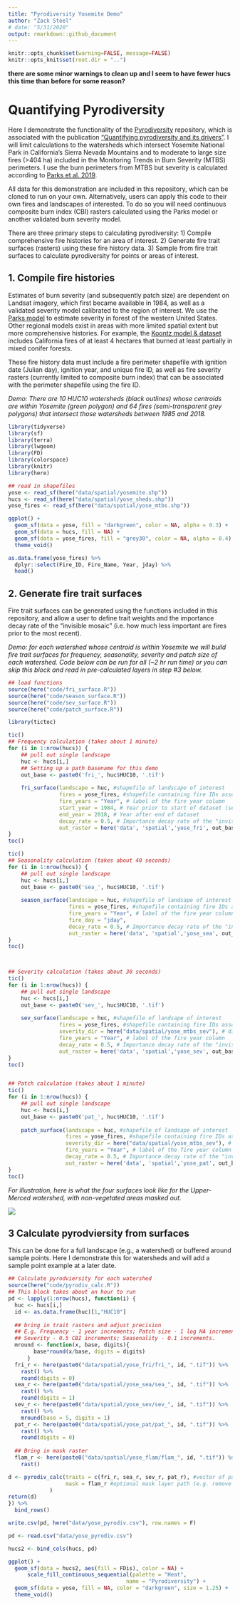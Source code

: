 ```yaml
---
title: "Pyrodiversity Yosemite Demo"
author: "Zack Steel"
# date: "5/31/2020"
output: rmarkdown::github_document
---
```


```r
knitr::opts_chunk$set(warning=FALSE, message=FALSE)
knitr::opts_knit$set(root.dir = "..")
```

__there are some minor warnings to clean up and I seem to have fewer hucs this time than before for some reason?__


# Quantifying Pyrodiversity  

Here I demonstrate the functionality of the [Pyrodiversity](https://github.com/zacksteel/pyrodiversity) repository, which is associated with the publication ["Quantifying pyrodiversity and its drivers"](https://doi.org/10.1098/rspb.2020.3202). I will limit calculations to the watersheds which intersect Yosemite National Park in California's Sierra Nevada Mountains and to moderate to large size fires (>404 ha) included in the Monitoring Trends in Burn Severity (MTBS) perimeters. I use the burn perimeters from MTBS but severity is calculated according to [Parks et al. 2019](https://www.mdpi.com/2072-4292/11/14/1735).   

All data for this demonstration are included in this repository, which can be cloned to run on your own. Alternatively, users can apply this code to their own fires and landscapes of interested. To do so you will need continuous composite burn index (CBI) rasters calculated using the Parks model or another validated burn severity model. 

There are three primary steps to calculating pyrodiversity: 1) Compile comprehensive fire histories for an area of interest. 2) Generate fire trait surfaces (rasters) using these fire history data. 3) Sample from fire trait surfaces to calculate pyrodiversity for points or areas of interest.  

## 1. Compile fire histories  

Estimates of burn severity (and subsequently patch size) are dependent on Landsat imagery, which first became available in 1984, as well as a validated severity model calibrated to the region of interest. We use the [Parks model](https://www.mdpi.com/2072-4292/11/14/1735) to estimate severity in forest of the western United States. Other regional models exist in areas with more limited spatial extent but more comprehensive histories. For example, the [Koontz model & dataset](https://osf.io/ke4qj/#!) includes California fires of at least 4 hectares that burned at least partially in mixed conifer forests.  

These fire history data must include a fire perimeter shapefile with ignition date (Julian day), ignition year, and unique fire ID, as well as fire severity rasters (currently limited to composite burn index) that can be associated with the perimeter shapefile using the fire ID.  

*Demo: There are 10 HUC10 watersheds (black outlines) whose centroids are within Yosemite (green polygon) and 64 fires (semi-transparent grey polygons) that intersect those watersheds between 1985 and 2018.*  


```r
library(tidyverse)
library(sf)
library(terra)
library(lwgeom)
library(FD)
library(colorspace)
library(knitr)
library(here)

## read in shapefiles
yose <- read_sf(here("data/spatial/yosemite.shp"))
hucs <- read_sf(here("data/spatial/yose_sheds.shp"))
yose_fires <- read_sf(here("data/spatial/yose_mtbs.shp")) 

ggplot() +
  geom_sf(data = yose, fill = "darkgreen", color = NA, alpha = 0.3) +
  geom_sf(data = hucs, fill = NA) +
  geom_sf(data = yose_fires, fill = "grey30", color = NA, alpha = 0.4) +
  theme_void()

as.data.frame(yose_fires) %>% 
  dplyr::select(Fire_ID, Fire_Name, Year, jday) %>% 
  head()
```

## 2. Generate fire trait surfaces  

Fire trait surfaces can be generated using the functions included in this repository, and allow a user to define trait weights and the importance decay rate of the "invisible mosaic" (i.e. how much less important are fires prior to the most recent).  

*Demo: for each watershed whose centroid is within Yosemite we will build fire trait surfaces for frequency, seasonality, severity and patch size of each watershed. Code below can be run for all (~2 hr run time) or you can skip this block and read in pre-calculated layers in step #3 below.*  


```r
## load functions
source(here("code/fri_surface.R"))
source(here("code/season_surface.R"))
source(here("code/sev_surface.R"))
source(here("code/patch_surface.R"))

library(tictoc)

tic()
## Frequency calculation (takes about 1 minute)
for (i in 1:nrow(hucs)) {
    ## pull out single landscape          
    huc <- hucs[i,]
    ## Setting up a path basename for this demo
    out_base <- paste0('fri_', huc$HUC10, '.tif')
    
    fri_surface(landscape = huc, #shapefile of landscape of interest
                fires = yose_fires, #shapefile containing fire IDs associated with severity rasters
                fire_years = "Year", # label of the fire year column
                start_year = 1984, # Year prior to start of dataset (severity data available starting 1985)
                end_year = 2018, # Year after end of dataset 
                decay_rate = 0.5, # Importance decay rate of the "invisible mosaic", between [0,1)
                out_raster = here('data', 'spatial','yose_fri', out_base)) #path for writing output rasters
}
toc()

tic()
## Seasonality calculation (takes about 40 seconds)
for (i in 1:nrow(hucs)) {
    ## pull out single landscape          
    huc <- hucs[i,]
    out_base <- paste0('sea_', huc$HUC10, '.tif')
    
    season_surface(landscape = huc, #shapefile of landsape of interest
                   fires = yose_fires, #shapefile containing fire IDs associated with severity rasters
                   fire_years = "Year", # label of the fire year column
                   fire_day = "jday",
                   decay_rate = 0.5, # Importance decay rate of the "invisible mosaic", between [0,1)
                   out_raster = here('data', 'spatial','yose_sea', out_base)) #path for writing output rasters
}
toc()



## Severity calculation (takes about 30 seconds)
tic()
for (i in 1:nrow(hucs)) {
    ## pull out single landscape          
    huc <- hucs[i,]
    out_base <- paste0('sev_', huc$HUC10, '.tif')
    
    sev_surface(landscape = huc, #shapefile of landsape of interest
                fires = yose_fires, #shapefile containing fire IDs associated with severity rasters
                severity_dir = here("data/spatial/yose_mtbs_sev"), # directory where fire rasters are held
                fire_years = "Year", # label of the fire year column
                decay_rate = 0.5, # Importance decay rate of the "invisible mosaic", between [0,1)
                out_raster = here('data', 'spatial','yose_sev', out_base)) #path for writing output rasters
}
toc()


## Patch calculation (takes about 1 minute)
tic()
for (i in 1:nrow(hucs)) {
    ## pull out single landscape          
    huc <- hucs[i,]
    out_base <- paste0('pat_', huc$HUC10, '.tif')
    
    patch_surface(landscape = huc, #shapefile of landsape of interest
                  fires = yose_fires, #shapefile containing fire IDs associated with severity rasters
                  severity_dir = here("data/spatial/yose_mtbs_sev"), # directory where fire rasters are held
                  fire_years = "Year", # label of the fire year column
                  decay_rate = 0.5, # Importance decay rate of the "invisible mosaic", between [0,1)
                  out_raster = here('data', 'spatial','yose_pat', out_base)) #path for writing output rasters
}
toc()

```


*For illustration, here is what the four surfaces look like for the Upper-Merced watershed, with non-vegetated areas masked out.*  

![](../figures/ex2_surfaces.png)  



## 3 Calculate pyrodviersity from surfaces  

This can be done for a full landscape (e.g., a watershed) or buffered around sample points. Here I demonstrate this for watersheds and will add a sample point example at a later date.  

```r

## Calculate pyrodviersity for each watershed
source(here("code/pyrodiv_calc.R"))
## This block takes about an hour to run
pd <- lapply(1:nrow(hucs), function(i) {
  huc <- hucs[i,]
  id <- as.data.frame(huc)[1,"HUC10"]
  
  ## bring in trait rasters and adjust precision   
  ## E.g. Frequency - 1 year increments; Patch size - 1 log HA increments; 
  ## Severity - 0.5 CBI increments; Seasonality - 0.1 increments.
  mround <- function(x, base, digits){
        base*round(x/base, digits = digits)
      } 
  fri_r <- here(paste0("data/spatial/yose_fri/fri_", id, ".tif")) %>% 
    rast() %>% 
    round(digits = 0)
  sea_r <- here(paste0("data/spatial/yose_sea/sea_", id, ".tif")) %>% 
    rast() %>% 
    round(digits = 1)
  sev_r <- here(paste0("data/spatial/yose_sev/sev_", id, ".tif")) %>% 
    rast() %>% 
    mround(base = 5, digits = 1)
  pat_r <- here(paste0("data/spatial/yose_pat/pat_", id, ".tif")) %>% 
    rast() %>% 
    round(digits = 0)
  
  ## Bring in mask raster
  flam_r <- here(paste0("data/spatial/yose_flam/flam_", id, ".tif")) %>% 
    rast()

d <- pyrodiv_calc(traits = c(fri_r, sea_r, sev_r, pat_r), #vector of paths or rast files
                  mask = flam_r #optional mask layer path (e.g. remove non-flammable areas)
             )
return(d)
}) %>% 
  bind_rows()

write.csv(pd, here("data/yose_pyrodiv.csv"), row.names = F)
```

```r
pd <- read.csv("data/yose_pyrodiv.csv")

hucs2 <- bind_cols(hucs, pd)

ggplot() +
  geom_sf(data = hucs2, aes(fill = FDis), color = NA) +
      scale_fill_continuous_sequential(palette = "Heat",
                                     name = "Pyrodiversity") +
  geom_sf(data = yose, fill = NA, color = "darkgreen", size = 1.25) +
  theme_void()

```



